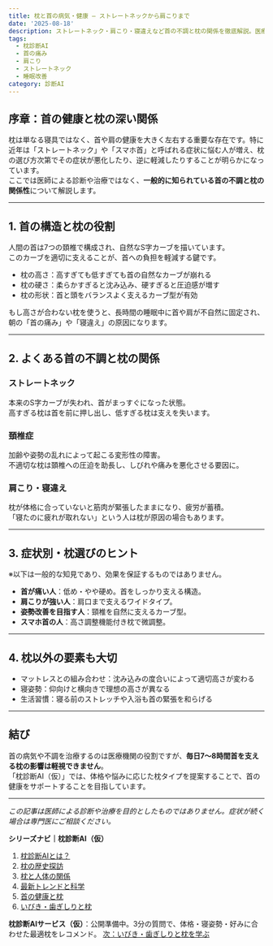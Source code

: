 ```yaml
---
title: 枕と首の病気・健康 – ストレートネックから肩こりまで
date: '2025-08-18'
description: ストレートネック・肩こり・寝違えなど首の不調と枕の関係を徹底解説。医療診断ではなく一般知見に基づき、快適な睡眠をサポートする枕選びのポイントを紹介します。
tags:
  - 枕診断AI
  - 首の痛み
  - 肩こり
  - ストレートネック
  - 睡眠改善
category: 診断AI
---
```


## 序章：首の健康と枕の深い関係
枕は単なる寝具ではなく、首や肩の健康を大きく左右する重要な存在です。特に近年は「ストレートネック」や「スマホ首」と呼ばれる症状に悩む人が増え、枕の選び方次第でその症状が悪化したり、逆に軽減したりすることが明らかになっています。  
ここでは医師による診断や治療ではなく、**一般的に知られている首の不調と枕の関係性**について解説します。

---

## 1. 首の構造と枕の役割
人間の首は7つの頚椎で構成され、自然なS字カーブを描いています。  
このカーブを適切に支えることが、首への負担を軽減する鍵です。  

- 枕の高さ：高すぎても低すぎても首の自然なカーブが崩れる  
- 枕の硬さ：柔らかすぎると沈み込み、硬すぎると圧迫感が増す  
- 枕の形状：首と頭をバランスよく支えるカーブ型が有効  

もし高さが合わない枕を使うと、長時間の睡眠中に首や肩が不自然に固定され、朝の「首の痛み」や「寝違え」の原因になります。

---

## 2. よくある首の不調と枕の関係
### ストレートネック
本来のS字カーブが失われ、首がまっすぐになった状態。  
高すぎる枕は首を前に押し出し、低すぎる枕は支えを失います。  

### 頚椎症
加齢や姿勢の乱れによって起こる変形性の障害。  
不適切な枕は頚椎への圧迫を助長し、しびれや痛みを悪化させる要因に。  

### 肩こり・寝違え
枕が体格に合っていないと筋肉が緊張したままになり、疲労が蓄積。  
「寝たのに疲れが取れない」という人は枕が原因の場合もあります。  

---

## 3. 症状別・枕選びのヒント
※以下は一般的な知見であり、効果を保証するものではありません。  

- **首が痛い人**：低め・やや硬め。首をしっかり支える構造。  
- **肩こりが強い人**：肩口まで支えるワイドタイプ。  
- **姿勢改善を目指す人**：頸椎を自然に支えるカーブ型。  
- **スマホ首の人**：高さ調整機能付き枕で微調整。  

---

## 4. 枕以外の要素も大切
- マットレスとの組み合わせ：沈み込みの度合いによって適切高さが変わる  
- 寝姿勢：仰向けと横向きで理想の高さが異なる  
- 生活習慣：寝る前のストレッチや入浴も首の緊張を和らげる  

---

## 結び
首の病気や不調を治療するのは医療機関の役割ですが、**毎日7〜8時間首を支える枕の影響は軽視できません**。  
「枕診断AI（仮）」では、体格や悩みに応じた枕タイプを提案することで、首の健康をサポートすることを目指しています。  

---
*この記事は医師による診断や治療を目的としたものではありません。症状が続く場合は専門医にご相談ください。*

**シリーズナビ｜枕診断AI（仮）**
1. [枕診断AIとは？](/diagnostic-ai/makura/01-intro)
2. [枕の歴史探訪](/diagnostic-ai/makura/02-history)
3. [枕と人体の関係](/diagnostic-ai/makura/03-anatomy)
4. [最新トレンドと科学](/diagnostic-ai/makura/04-trends)
5. [首の健康と枕](/diagnostic-ai/makura/05-neck-health)
6. [いびき・歯ぎしりと枕](/diagnostic-ai/makura/06-snoring-grinding)

<div style={{margin:'24px 0', padding:'16px', border:'1px solid #eee', borderRadius:12}}>
  <strong>枕診断AIサービス（仮）</strong>：公開準備中。3分の質問で、体格・寝姿勢・好みに合わせた最適枕をレコメンド。  
  <a href="/diagnostic-ai/makura/06-snoring-grinding" style={{display:'inline-block', padding:'10px 14px', borderRadius:8, border:'1px solid #333', marginTop:8}}>次：いびき・歯ぎしりと枕を学ぶ</a>
</div>
